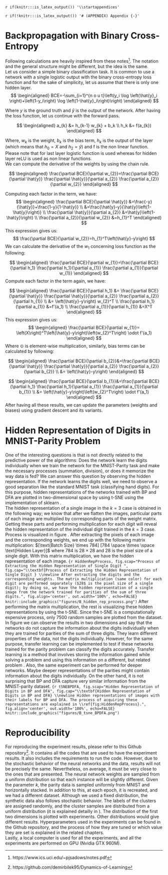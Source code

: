 `r if(knitr:::is_latex_output()) '\\startappendices'`

`r if(!knitr:::is_latex_output()) '# (APPENDIX) Appendix {-}'` 

<!-- If you feel it necessary to include an appendix, it goes here. The first appendix should include the commands above. -->

# Backpropagation with Binary Cross-Entropy {#chap:appendix_a}
Following calculations are heavily inspired from these notes^[https://www.ics.uci.edu/~pjsadows/notes.pdf]. The notation and the general structure might be different, but the idea is the same.\
Let us consider a simple binary classification task. It is common to use a network with a single logistic output with the binary cross-entropy loss function and for the sake of simplicity, let us assume that there is only one hidden layer.
$$
\begin{aligned}
BCE=-\sum_{i=1}^{n o u t}\left(y_i \log \left(\hat{y}_i \right)+\left(1-y_i\right) \log \left(1-\hat{y}_i\right)\right)
\end{aligned}
$$

\noindent Where $y$ is the ground truth and $\hat{y}$ is the output of the network. After having the loss function, let us continue with the forward pass.

$$
\begin{aligned} 
a_{k} &= h_{k-1} w_{k} + b_k \\
h_k &= f(a_{k})
\end{aligned}
$$

\noindent Where, $w_k$ is the weight, $b_{k}$ is the bias term, $h_k$ is the output of the layer (which means that $h_0 = X$ and $h_2 = \hat{y}$) and f is the non linear function. Please note that for last layer logistic function is used whereas for hidden layer reLU is used as non linear functions.\
We can compute the derivative of the weights by using the chain rule.

$$
\begin{aligned} 
\frac{\partial BCE}{\partial w_{2}}=\frac{\partial BCE}{\partial \hat{y}} \frac{\partial \hat{y}}{\partial a_{2}} \frac{\partial a_{2}}{\partial w_{2}}
\end{aligned}
$$

\noindent Computing each factor in the term, we have:
$$
\begin{aligned}
\frac{\partial BCE}{\partial \hat{y}} &=\frac{-y}{\hat{y}}+\frac{1-y}{1-\hat{y}} \\
&=\frac{\hat{y}-y}{\hat{y}\left(1-\hat{y}\right)} \\
\frac{\partial \hat{y}}{\partial a_{2}} &=\hat{y}\left(1-\hat{y}\right) \\
\frac{\partial a_{2}}{\partial w_{2}} &=h_{1}^T
\end{aligned}
$$
This expression gives us:
$$
\frac{\partial BCE}{\partial w_{2}}=h_{1}^T\left(\hat{y}-y\right)
$$
We can calculate the derivative of the $w_1$ concerning loss function as the following:

$$
\begin{aligned} 
\frac{\partial BCE}{\partial w_{1}}=\frac{\partial BCE}{\partial h_1} \frac{\partial h_1}{\partial a_{1}} \frac{\partial a_{1}}{\partial w_{1}}
\end{aligned}
$$
Compute each factor in the term again, we have:

$$
\begin{aligned}
\frac{\partial BCE}{\partial h_1} &= \frac{\partial BCE}{\partial \hat{y}} \frac{\partial \hat{y}}{\partial a_{2}} \frac{\partial a_{2}}{\partial h_{1}}  \\
&= \left(\hat{y}-y\right) w_{2}^T \\
\frac{\partial h_1}{\partial a_{1}} &=f'(a_1) \\
\frac{\partial a_{1}}{\partial h_{1}} &=X^T
\end{aligned}
$$
This expression gives us:
$$
\begin{aligned}
\frac{\partial BCE}{\partial w_{1}}= \left(X\right)^T\left(\hat{y}-y\right)\left(w_{2}^T\right) \odot f'(a_1)
\end{aligned}
$$
Where $\odot$ is element-wise multiplication, similarly, bias terms can be calculated by following:

$$
\begin{aligned} 
\frac{\partial BCE}{\partial b_{2}}&=\frac{\partial BCE}{\partial \hat{y}} \frac{\partial \hat{y}}{\partial a_{2}} \frac{\partial a_{2}}{\partial b_{2}} \\
&= \left(\hat{y}-y\right)
\end{aligned}
$$

$$
\begin{aligned} 
\frac{\partial BCE}{\partial b_{1}}&=\frac{\partial BCE}{\partial h_1} \frac{\partial h_1}{\partial a_{1}} \frac{\partial a_{1}}{\partial b_{1}} \\
&= \left(\hat{y}-y\right)\left(w_{2}^T\right) \odot f'(a_1)
\end{aligned}
$$
After having all these results, we can update the parameters (weights and biases) using gradient descent and its variants.

# Hidden Representation of Digits in MNIST-Parity Problem {#chap:appendix_b}
One of the interesting questions is that is not directly related to the predictive power of the algorithms: Does the network learn the digits individually when we train the network for the MNIST-Parity task and make the necessary processes (summation, division), or does it memorize the way data is fed? We can answer this question by observing the hidden representation. If the network learns the digits well, we need to observe a good separation like the standard MNIST task (classifying hand digits). For this purpose, hidden representations of the networks trained with BP and DFA are plotted in two-dimensional space by using t-SNE \cite{vanDerMaaten2008} using the implementation of sklearn \cite{scikit-learn}.\
The hidden representation of a single image in the $k=3$ case is obtained in the following way; we know that after we flatten the images, particular parts of each image are multiplied by corresponding parts of the weight matrix. Getting these parts and performing multiplication for each digit will reveal the hidden representation of the individual digit trained in the $k=3$ case. Process is visualized in figure \ref{fig:HiddenRepProcess}. After extracting the pixels of each image and the corresponding weights, we end up with the following matrix multiplication: $[\text{Batch Size} \times 784] [784 \space \times \space \text{Hidden Layer}]$ where $784$ is $28 \times 28$ and $28$ is the pixel size of a single digit. With this matrix multiplication, we have the hidden representation of each image. 
```{r HiddenRepProcess, fig.scap="Process of Extracting the Hidden Representation of Single Digit ", fig.cap="\\textbf{Process of Extracting the Hidden Representation of Single Digit } \\newline After extracting the digits and the corresponding weights. The matrix multiplication (same color) for each digit are performed separately ($28$ is the pixel size of a single digit); by doing so, we have the hidden representation of a single image from the network trained for parities of the sum of three digits.", fig.align='center', out.width='100%', echo=FALSE} 
knitr::include_graphics("figures/B_hidden_rep_process.png")
```
\noindent After performing the matrix multiplication, the rest is visualizing these hidden representations by using the t-SNE. Since the t-SNE is a computationally expensive process, only 7500 random samples are plotted from the dataset. In figure \ref{fig:tSNEBPDFA} we can observe the results in two dimensions and say that the networks do not capture the information about the digits individually when they are trained for parities of the sum of three digits. They learn different properties of the data, not the digits individually. However, for the same purpose, transfer learning can be implemented to test if these networks trained for the parity problem can classify the digits accurately. Transfer learning is a method that involves storing the information gained while solving a problem and using this information on a different, but related problem \cite{DBLP:journals/corr/JhaS15}. Also, the same experiment can be performed for deeper networks. Maybe deeper representations of the parities might contain information about the digits individually. On the other hand, it is not surprising that BP and DFA capture very similar information from the MNIST-parity dataset.
```{r tSNEBPDFA, fig.scap="Hidden Representation of Digits in BP and DFA", fig.cap="\\textbf{Hidden Representation of Digits in BP and DFA} \\newline Hidden representations of images with their labels for BP and DFA. The process of acquiring these representations are explained in \\ref{fig:HiddenRepProcess}.", fig.align='center', out.width='100%', echo=FALSE}
knitr::include_graphics("figures/B_tsne_BPDFA.png")
```

# Reproducibility
For reproducing the experiment results, please refer to this Github repository^[https://github.com/demirbilek95/Dynamics-of-Learning]. It contains all the codes that are used to have the experiment results. It also includes the requirements to run the code. However, due to the stochastic behavior of the neural networks and the data, results will not be precisely the same. Nevertheless, on average, it must be very close to the ones that are presented. The neural network weights are sampled from a uniform distribution so that each instance will be slightly different. Given the parameter $k$, the parity data is sampled uniformly from MNIST and horizontally stacked. In addition to this, at each epoch, it is recreated, and we had a different dataset. Although we used a fixed distribution, the synthetic data also follows stochastic behavior. The labels of the clusters are assigned randomly, and the cluster samples are distributed from a uniform distribution (it is explained detailly in \ref{chap:chapter_2}). The distribution of the first two dimensions is plotted with experiments. Other distributions would give different results. Hyperparameters used in the experiments can be found in the Github repository, and the process of how they are tuned or which value they are set is explained in the related chapters.\
Lastly, a local computer is used for all the experiments, and all the experiments are performed on GPU (Nvidia GTX 960M).

